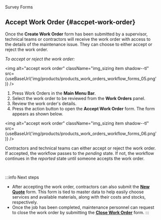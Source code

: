 

<span className="hero__title">Survey Forms</span>
<br/>

## Accept Work Order {#accpet-work-order}

Once the **Create Work Order** form has been submitted by a supervisor, technical teams or contractors will receive the work order with access to the details of the maintenance issue. They can choose to either accept or reject the work order.

<div className="alert alert--primary">

_To accept or reject the work order:_

<img alt="accept work order" className="img_sizing item shadow--tl" src={useBaseUrl('img/products/products_work_orders_workflow_forms_05.png')} />
<br/>

1. Press <span className="badge badge--primary">Work Orders</span> in the **Main Menu Bar**.
2. Select the work order to be reviewed from the **Work Orders** panel.
3. Review the work order's details.
4. Press the action button to open the **Accept Work Order** form. The form appears as shown below.

<img alt="accept work order" className="img_sizing item shadow--tl" src={useBaseUrl('img/products/products_work_orders_workflow_forms_06.png')} />
<br/>

Contractors and technical teams can either accept or reject the work order. If accepted, the workflow passes to the _pending_ state. If not, the workflow continues in the _reported_ state until someone accepts the work order.

</div>
<br/>

:::info Next steps
- After accepting the work order, contractors can also submit the <a href={props.quotes}><b>New Quote</b></a> form. This form is tied to master data to help easily choose services and available materials, along with their costs and stocks, respectively.
- Once the job has been completed, maintenance personnel can request to close the work order by submitting the [**Close Work Order**](surveys-close-wo) form.
:::
